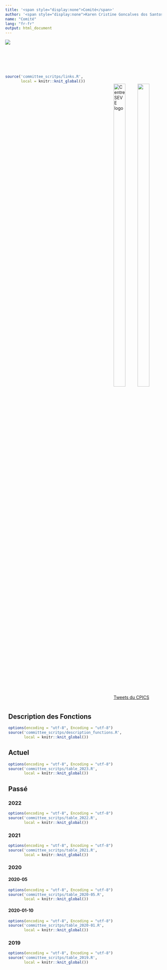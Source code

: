 ```yaml
---
title: '<span style="display:none">Comité</span>'
author: '<span style="display:none">Karen Cristine Goncalves dos Santos</span>'
name: "Comité"
lang: "fr-fr"
output: html_document
---
```


<head>
<meta charset="utf-8">
<link rel="apple-touch-icon" sizes="180x180" href="/apple-touch-icon.png">
<link rel="icon" type="image/png" sizes="32x32" href="/favicon-32x32.png">
<link rel="icon" type="image/png" sizes="16x16" href="/favicon-16x16.png">
<link rel="manifest" href="/site.webmanifest">
<link rel="mask-icon" href="/safari-pinned-tab.svg" color="#5bbad5">
<link rel="alternate" hreflang="en-us" href="../en/comites.html">
<meta name="msapplication-TileColor" content="#da532c">
<meta name="theme-color" content="#ffffff">
<meta name="viewport" content="width=device-width, initial-scale=1">
<script src="https://kit.fontawesome.com/0af1a424a5.js" crossorigin="anonymous"></script>
<link rel="stylesheet" href="column_text_style.css">
<link rel="stylesheet" href="committee_style.css">
<style>
table {
  font-family: arial, sans-serif;
  border-collapse: collapse;
  margin-left: auto;
  margin-right: auto;
  max-width: 100%;
  overflow-x:auto;
  overflow: scroll; 
  max-width: 100%;
  height: auto;
}

td, th {
  border: 1px solid rgba(50, 130, 102);
  text-align: left;
  height: auto;
  width: auto;
  padding: 0.1em;
}
thead {
  background-color: #dddddd;
  overflow: scroll;
  height: auto;
  width: auto;

}

</style>
</head>

<div class="container-fluid ps-lg-1" style="margin-left: auto; margin-right: auto;">
<div class="cpics-logo"><img class="logo" src='./images/logos/Logo-CPICS_White_1.webp'>
</div>
<br><br>
<br><br>

<div class="row mx-lg-n1">
<div class="col-sm-3" style="float: right">

<div class="row" >
<span> <p class="sidebar_logos"> [<i class="fab fa-twitter"></i>](https://twitter.com/CPICSEVE) [<i class="fab fa-linkedin-in"></i>](https://www.linkedin.com/company/cpics/about/) [<i class="fab fa-facebook"></i>](https://www.facebook.com/CPICS-Comit%C3%A9-de-partenariat-international-du-Centre-S%C3%88VE-395275957711442) <a  href = "mailto:cpicseve@gmail.com"><i class="fas fa-envelope" align="center" style="font-size:24px"></i></a> </p></span>

<div class="row" style="padding: 1%">
<a href="http://centreseve.recherche.usherbrooke.ca/fr"><img src="./images/logos/centre_seve.webp" alt="Centre SEVE logo" width="50%"></a><a href="http://www.frqnt.gouv.qc.ca/en/accueil"><img  src="./images/logos/FRQNT_blanc(transparent).webp" width="50%"></a>

</div>

<div style="padding: 1%"><a class="twitter-timeline" data-height="1000px" href="https://twitter.com/CPICSEVE?ref_src=twsrc%5Etfw">Tweets du CPICS</a> <script async src="https://platform.twitter.com/widgets.js" charset="utf-8"></script></div>

</div>

</div> <!-- class = col-md-3 -->

<div class="col-sm-9" style="padding: 2%; float: left;">
<div class="row text">

# {.tabset .tabset-fade .tabset-pills}

## Description des Fonctions

```r
options(encoding = "utf-8", Encoding = "utf-8")
source('committee_scritps/description_functions.R', 
       local = knitr::knit_global())

```


## Actuel

```r
options(encoding = "utf-8", Encoding = "utf-8")
source('committee_scritps/table_2023.R', 
       local = knitr::knit_global())
```

## Passé {.tabset .tabset-pill}

### 2022

```r
options(encoding = "utf-8", Encoding = "utf-8")
source('committee_scritps/table_2022.R', 
       local = knitr::knit_global())
```

### 2021 

```r
options(encoding = "utf-8", Encoding = "utf-8")
source('committee_scritps/table_2021.R', 
       local = knitr::knit_global())
```


### 2020 {.tabset .tabset-pill}

#### 2020-05

```r
options(encoding = "utf-8", Encoding = "utf-8")
source('committee_scritps/table_2020-05.R', 
       local = knitr::knit_global())
```

#### 2020-01-10

```r
options(encoding = "utf-8", Encoding = "utf-8")
source('committee_scritps/table_2020-01.R', 
       local = knitr::knit_global())
```

### 2019

```r
options(encoding = "utf-8", Encoding = "utf-8")
source('committee_scritps/table_2019.R', 
       local = knitr::knit_global())
```

</div> <!-- class = row -->
</div> <!-- class = col-md-9-->

</div> <!-- class = row-->

</div> <!-- class = container-fluid-->


```r
source('committee_scritps/links.R', 
       local = knitr::knit_global())
```